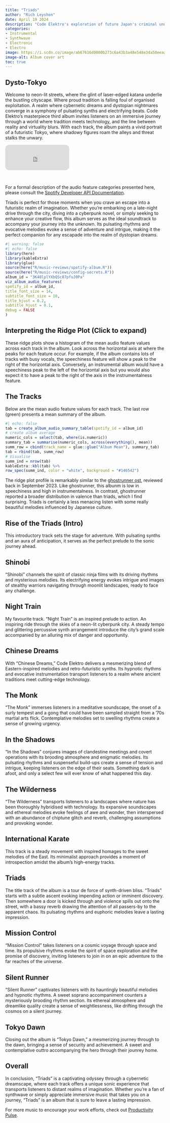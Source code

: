 ```yaml
---
title: "Triads"
author: "Rich Leyshon"
date: April 19 2024
description: "Code Elektro's exploration of future Japan's criminal underworld"
categories:
- Instrumental
- Synthwave
- Electronic
- Electro
image: https://i.scdn.co/image/ab67616d0000b273c6a43b3a48e548e3da50eeaa
image-alt: Album cover art
toc: true
---
```


## Dysto-Tokyo

Welcome to neon-lit streets, where the glint of laser-edged katana underlie the
bustling cityscape. Where proud tradition is falling foul of organised
exploitation. A realm where cybernetic dreams and dystopian nightmares converge
in a symphony of pulsating synths and electrifying beats. Code Elektro's
masterpiece third album invites listeners on an immersive journey through a
world where tradition meets technology, and the line between reality and
virtuality blurs. With each track, the album paints a vivid portrait of a
futuristic Tokyo, where shadowy figures roam the alleys and threat stalks the
unwary.


<iframe style="border-radius:12px" src="https://open.spotify.com/embed/album/3K48lplYXbQSc87pfuJ0Pa?utm_source=generator
" width="40%" height="80" frameBorder="0" allowfullscreen="" allow="autoplay; clipboard-write; encrypted-media; fullscreen; picture-in-picture" class=center></iframe>

<br>

For a formal description of the audio feature categories presented here, please
consult the
<a href="https://developer.spotify.com/documentation/web-api/reference/get-audio-features" target="_blank">Spotify Developer API Documentation</a>.

Triads is perfect for those moments when you crave an escape into a futuristic
realm of imagination. Whether you're embarking on a late-night drive through
the city, diving into a cyberpunk novel, or simply seeking to enhance your
creative flow, this album serves as the ideal soundtrack to accompany your
journey into the unknown. Its pulsating rhythms and evocative melodies evoke a
sense of adventure and intrigue, making it the perfect companion for any
escapade into the realm of dystopian dreams.

```r
#| warning: false
#| echo: false
library(here)
library(kableExtra)
library(glue)
source(here("R/music-reviews/spotify-album.R"))
source(here("R/music-reviews/config-secrets.R"))
album_id = "3K48lplYXbQSc87pfuJ0Pa"
viz_album_audio_features(
spotify_id = album_id,    
title_font_size = 14,
subtitle_font_size = 10,
title_hjust = 0.2,
subtitle_hjust = 0.1,
debug = FALSE
)

```

::: {.callout-tip collapse="true"}
## Interpreting the Ridge Plot (Click to expand)

These ridge plots show a histogram of the mean audio feature values across each
track in the album. Look across the horizontal axis at where the peaks for each
feature occur. For example, if the album contains lots of tracks with busy
vocals, the speechiness feature will show a peak to the right of the horizontal
axis. Conversely, an instrumental album would have a speechiness peak to the
left of the horizontal axis but you would also expect it to have a peak to the
right of the axis in the instrumentalness feature.
:::

## The Tracks

Below are the mean audio feature values for each track. The last row (green)
presents a mean summary of the album.

```r
#| echo: false
tab = create_album_audio_summary_table(spotify_id = album_id)
# create album average
numeric_cols = select(tab, where(is.numeric))
summary_tab = summarise(numeric_cols, across(everything(), mean))
summ_row = cbind(track_name = glue::glue("Album Mean"), summary_tab)
tab = rbind(tab, summ_row)
# Visualise
summ_ind = nrow(tab)
kableExtra::kbl(tab) %>%
row_spec(summ_ind, color = "white", background = "#146542")

```

The ridge plot profile is remarkably similar to the
[ghostrunner ost](/./music-reviews/01-ghostrunner-ost.qmd), reviewed back in
September 2023. Like ghostrunner, this albunm is low in speechiness and high in
instrumentalness. In contrast, ghostrunner reported a broader distribution in
valence than triads, which I find surprising. Triads is certainly a less
menacing listen with some really beautiful melodies influenced by Japanese
culture.

## Rise of the Triads (Intro)
This introductory track sets the stage for adventure. With pulsating synths and
an aura of anticipation, it serves as the perfect prelude to the sonic journey
ahead.

## Shinobi
"Shinobi" channels the spirit of classic ninja films with its driving rhythms
and mysterious melodies. Its electrifying energy evokes intrigue and images of
stealthy warriors navigating through moonlit landscapes, ready to face any
challenge.

## Night Train
My favourite track. "Night Train" is an inspired prelude to action. An
inspiring ride through the skies of a neon-lit cyberpunk city. A steady tempo
and glittering percussive synth arrangement introduce the city's grand scale
accompanied by an alluring mix of danger and opportunity.

## Chinese Dreams
With "Chinese Dreams," Code Elektro delivers a mesmerizing blend of
Eastern-inspired melodies and retro-futuristic synths. Its hypnotic rhythms
and evocative instrumentation transport listeners to a realm where ancient
traditions meet cutting-edge technology. 

## The Monk
"The Monk" immerses listeners in a meditative soundscape, the onset of a surly
tempest and a gong that could have been sampled straight from a '70s martial
arts flick. Contemplative melodies set to swelling rhythms create a sense of
growing urgency. 

## In the Shadows
"In the Shadows" conjures images of clandestine meetings and covert operations
with its brooding atmosphere and enigmatic melodies. Its pulsating rhythms and
suspenseful build-ups create a sense of tension and intrigue, keeping listeners
on the edge of their seats. Something dark is afoot, and only a select few
will ever know of what happened this day.

## The Wilderness
"The Wilderness" transports listeners to a landscapes where nature has been
thoroughly hybridised with technology. Its expansive soundscapes and ethereal
melodies evoke feelings of awe and wonder, then interspersed with an abundance
of chiptune glitch and reverb, challenging assumptions and provoking wonder.

## International Karate
This track is a steady movement with inspired homages to the sweet melodies of
the East. Its minimalist approach provides a moment of introspection amidst the
album's high-energy tracks.

## Triads
The title track of the album is a tour de force of synth-driven bliss. "Triads"
starts with a subtle ascent evoking impending action or imminent discovery.
Then somewhere a door is kicked through and violence spills out onto the
street, with a bassy reverb drawing the attention of all passers-by to the
apparent chaos. Its pulsating rhythms and euphoric melodies leave a lasting
impression.

## Mission Control
"Mission Control" takes listeners on a cosmic voyage through space and time.
Its propulsive rhythms evoke the spirit of space exploration and the promise of
discovery, inviting listeners to join in on an epic adventure to the far
reaches of the universe.

## Silent Runner
"Silent Runner" captivates listeners with its hauntingly beautiful melodies and
hypnotic rhythms. A sweet soprano accompaniment counters a mysteriously
brooding rhythm section. Its ethereal atmosphere and dreamlike quality create a
sense of weightlessness, like drifting through the cosmos on a silent journey.

## Tokyo Dawn
Closing out the album is "Tokyo Dawn," a mesmerizing journey through to the
dawn, bringing a sense of security and achievement. A sweet and contemplative
outtro accompanying the hero through their jounrey home.

## Overall

In conclusion, "Triads" is a captivating odyssey through a cybernetic
dreamscape, where each track offers a unique sonic experience that transports
listeners to distant realms of imagination. Whether you're a fan of synthwave
or simply appreciate immersive music that takes you on a journey, "Triads" is
an album that is sure to leave a lasting impression.

For more music to encourage your work efforts, check out
[Productivity Pulse](index.qmd).
